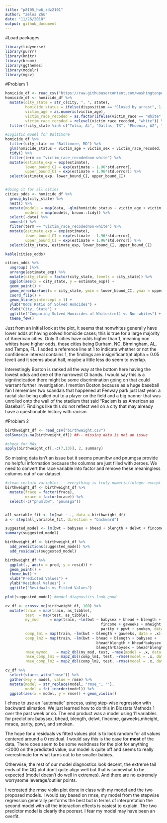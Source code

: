 ```yaml
---
title: "p8105_hw6_zdz2101"
author: "Zelos Zhu"
date: "11/26/2018"
output: github_document
---
```


#Load packages
```r
library(tidyverse)
library(purrr)
library(knitr)
library(broom)
library(ggthemes)
library(modelr)
library(mgcv)
```

#Problem 1
```r
homicide_df <- read_csv("https://raw.githubusercontent.com/washingtonpost/data-homicides/master/homicide-data.csv")
homicide_df <- homicide_df %>%
  mutate(city_state = str_c(city, ", ", state),
         homicide_status = ifelse(disposition == "Closed by arrest", 1, 0),
         victim_age = as.numeric(victim_age),
         victim_race_recoded = as.factor(ifelse(victim_race == "White", "white", "non-white")),
         victim_race_recoded = relevel(victim_race_recoded, "white")) %>%
  filter(!city_state %in% c("Tulsa, AL", "Dallas, TX", "Phoenix, AZ", "Kansas City, MO"))

#Logistic model for Baltimore
homicide_df %>%
  filter(city_state == "Baltimore, MD") %>%
  glm(homicide_status ~ victim_age + victim_sex + victim_race_recoded, family = binomial(), data = .) %>%
  tidy() %>%
  filter(term == "victim_race_recodednon-white") %>%
  mutate(estimate_exp = exp(estimate),
         lower_bound_CI = exp(estimate - 1.96*std.error),
         upper_bound_CI = exp(estimate + 1.96*std.error)) %>%
  select(estimate_exp, lower_bound_CI, upper_bound_CI)


#doing it for all cities
cities_odds <- homicide_df %>% 
  group_by(city_state) %>% 
  nest() %>% 
  mutate(models = map(data, ~glm(homicide_status ~ victim_age + victim_sex + victim_race_recoded, family = binomial(), data = .x)),
         models = map(models, broom::tidy)) %>%
  select(-data) %>%
  unnest() %>%
  filter(term == "victim_race_recodednon-white") %>%
  mutate(estimate_exp = exp(estimate),
         lower_bound_CI = exp(estimate - 1.96*std.error),
         upper_bound_CI = exp(estimate + 1.96*std.error)) %>%
  select(city_state, estimate_exp, lower_bound_CI, upper_bound_CI)

kable(cities_odds)

cities_odds %>%
  ungroup( )%>%
  arrange(estimate_exp) %>%
  mutate(city_state = factor(city_state, levels = city_state)) %>%
  ggplot(aes(x = city_state, y = estimate_exp)) + 
  geom_point() + 
  geom_errorbar(aes(x = city_state, ymin = lower_bound_CI, ymax = upper_bound_CI), width=0.2, size=1, color="blue") + 
  coord_flip() + 
  geom_hline(yintercept = 1) +
  ylab("Odds Ratio of Solved Homcides") + 
  xlab("City, State") + 
  ggtitle("Comparing Solved Homicides of Whites(ref) vs Non-whites") +
  theme_few()
```

Just from an initial look at the plot, it seems that nonwhites generally have lower adds at having solved homicide cases; this is true for a large majority of American cities. Only 3 cities have odds higher than 1, meaning non whites have higher odds, those cities being Durham, NC, Birmingham, AL, and Tampa, FL. I added a reference line at 1 to indicate whether or not the confidence interval contains 1, the findings are insignificant(at alpha = 0.05 level) and it seems about half, maybe a little less do seem to overlap.

Interestingly Boston is ranked all the way at the bottom here having the lowest odds and one of the narrowest CI bands. I would say this is a sign/indication there might be some discrimination going on that could warrant further investigation. I mention Boston because as a huge baseball fan I remember two scandals that happened at Fenway park just last year: a racial slur being called out to a player on the field and a big banner that was unrolled onto the wall of the stadium that said "Racism is as American as Baseball". Findings like this do not reflect well on a city that may already have a questionable history with racism. 

#Problem 2
```r
birthweight_df <- read_csv("birthweight.csv")
colSums(is.na(birthweight_df)) ##-- missing data is not an issue

#check for NAs
apply(birthweight_df[,-c(7,13)], 2, summary)
```
So missing data isn't an issue but it seems pnumlbw and pnumgsa provide no helpful information because the columns are just filled with zeroes. We need to convert the race variable into factor and remove these meaningless columns out of our dataset.

```r
#clean certain variables -- everything is truly numeric/integer except race variables
birthweight_df <- birthweight_df %>%
  mutate(frace = factor(frace),
         mrace = factor(mrace)) %>%
  select(-c("pnumlbw", "pnumsga"))


all_variable_fit <- lm(bwt ~ ., data = birthweight_df)
a <- step(all_variable_fit, direction = "backward")

suggested_model <- lm(bwt ~ babysex + bhead + blength + delwt + fincome + gaweeks + mheight + mrace + parity + ppwt + smoken, data = birthweight_df)
summary(suggested_model)

birthweight_df <- birthweight_df %>% 
  add_predictions(suggested_model) %>%
  add_residuals(suggested_model)

birthweight_df %>%
  ggplot(., aes(x = pred, y = resid)) +
  geom_point() + 
  theme_bw() +
  xlab("Predicted Values") + 
  ylab("Residual Values") + 
  ggtitle("Residuals vs Fitted Values")

plot(suggested_model) #model diagnostics look good

cv_df <- crossv_mc(birthweight_df, 100) %>%
  mutate(train = map(train, as_tibble),
         test  = map(test, as_tibble),
         my_mod     = map(train, ~lm(bwt ~ babysex + bhead + blength + delwt +
                                           fincome + gaweeks + mheight + mrace + 
                                           parity + ppwt + smoken, data = .x)),
         comp_lm1 = map(train, ~lm(bwt ~ blength + gaweeks, data = .x)),
         comp_lm2 = map(train, ~lm(bwt ~ bhead + blength + babysex +
                                         bhead*blength + bhead*babysex +
                                         blength*babysex + bhead*blength*babysex, data = .x)),
         rmse_mymod    = map2_dbl(my_mod, test, ~rmse(model = .x, data = .y)),
         rmse_comp_lm1 = map2_dbl(comp_lm1, test, ~rmse(model = .x, data = .y)),
         rmse_comp_lm2 = map2_dbl(comp_lm2, test, ~rmse(model = .x, data = .y)))

cv_df %>%
  select(starts_with("rmse")) %>% 
  gather(key = model, value = rmse) %>% 
  mutate(model = str_replace(model, "rmse_", ""),
         model = fct_inorder(model)) %>% 
  ggplot(aes(x = model, y = rmse)) + geom_violin()
```
I chose to use an "automatic" process, using step-wise regression with backward elimation. We just learned how to do this in Biostats Methods 1 over the past week or so. The end product was a model using 11 variables for prediction: babysex, bhead, blength, delwt, fincome, gaweeks,mheight, mrace, parity, ppwt, and smoken. 

The hope for a residuals vs fitted values plot is to look random for all values centered around a 0 residual. I would say this is the case for **most** of the data. There does seem to be some weirdness for the plot for anything <2000 on the predicted value; our model is quite off and seems to really overestimate for what turns out to be smaller babies. 

Otherwise, the rest of our model diagnostics look decent, the extreme tail ends of the QQ plot don't quite align well but that is somewhat to be expected (model doesn't do well in extremes). And there are no extremely worrysome leverage/outlier points. 

I recreated the rmse violin plot done in class with my model and the two proposed models. I would say based on rmse, my model from the stepwise regression generally performs the best but in terms of interpretation the second model with all the interaction effects is easiest to explain. The two predictor model is clearly the poorest. I fear my model may have been an overfit. 